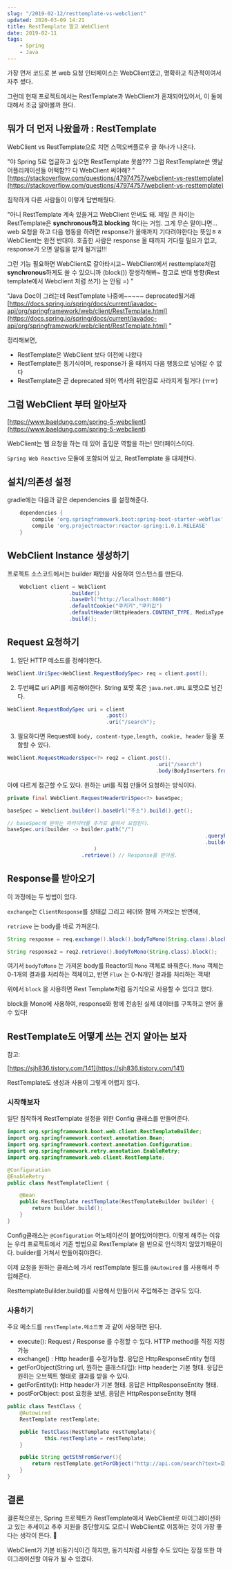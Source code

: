 ```yaml
---
slug: "/2019-02-12/resttemplate-vs-webclient"
updated: 2020-03-09 14:21
title: RestTemplate 말고 WebClient
date: 2019-02-11
tags: 
    - Spring 
    - Java
---
```

가장 먼저 코드로 본 web 요청 인터페이스는 WebClient였고, 명확하고 직관적이여서 자주 썼다.

그런데 현재 프로젝트에서는 RestTemplate과 WebClient가 혼재되어있어서, 이 둘에 대해서 조금 알아볼까 한다. 

## 뭐가 더 먼저 나왔을까 : RestTemplate

WebClient vs RestTemplate으로 치면 스택오버플로우 글 하나가 나온다. 

"야 Spring 5로 업글하고 싶으면 RestTemplate 못씀??? 그럼 RestTemplate쓴 옛날 어플리케이션들 어떡함?? 다 WebClient 써야해? " [https://stackoverflow.com/questions/47974757/webclient-vs-resttemplate](https://stackoverflow.com/questions/47974757/webclient-vs-resttemplate)

침착하게 다른 사람들이 이렇게 답변해줬다.

"아니 RestTemplate 계속 있을거고 WebClient 안써도 돼. 제일 큰 차이는 RestTemplate은 **synchronous하고 blocking** 하다는 거임. 그게 무슨 말이냐면... web 요청을 하고 다음 행동을 하려면 response가 올때까지 기다려야한다는 뜻임ㅎㅎ WebClient는 완전 반대야. 호출한 사람은 response 올 때까지 기다릴 필요가 없고, response가 오면 알림을 받게 될거임!!! 

그런 기능 필요하면 WebClient로 갈아타시고~ WebClient에서 resttemplate처럼 **synchronous**하게도 쓸 수 있으니까 (block()) 잘생각해봐~ 참고로 반대 방향(Rest template에서 Webclient 처럼 쓰기) 는 안됨 =) " 

"Java Doc이 그러는데 RestTemplate 나중에~~~~~ deprecated될거래 [https://docs.spring.io/spring/docs/current/javadoc-api/org/springframework/web/client/RestTemplate.html](https://docs.spring.io/spring/docs/current/javadoc-api/org/springframework/web/client/RestTemplate.html) " 

정리해보면, 

- RestTemplate은 WebClient 보다 이전에 나왔다
- RestTemplate은 동기식이며, response가 올 때까지 다음 행동으로 넘어갈 수 없다
- RestTemplate은 곧 deprecated 되어 역사의 뒤안길로 사라지게 될거다 (ㅠㅠ)

## 그럼 WebClient 부터 알아보자

[https://www.baeldung.com/spring-5-webclient](https://www.baeldung.com/spring-5-webclient)

WebClient는 웹 요청을 하는 데 있어 출입문 역할을 하는!  인터페이스이다. 

`Spring Web Reactive` 모듈에 포함되어 있고,  RestTemplate 을 대체한다.

## 설치/의존성 설정

gradle에는 다음과 같은 dependencies 를 설정해준다.
```groovy
    dependencies {
        compile 'org.springframework.boot:spring-boot-starter-webflux'
        compile 'org.projectreactor:reactor-spring:1.0.1.RELEASE'
    }
```
## WebClient Instance 생성하기

프로젝트 소스코드에서는 builder 패턴을 사용하여 인스턴스를 만든다.
```java
    Webclient client = WebClient
                    .builder()
                    .baseUrl("http://localhost:8080")
                    .defaultCookie("쿠키키","쿠키값")
                    .defaultHeader(HttpHeaders.CONTENT_TYPE, MediaType.APPLICATION_JSON_VALUE)
                    .build();
```
## Request 요청하기

1. 일단 HTTP 메소드를 정해야한다. 
```java
WebClient.UriSpec<WebClient.RequestBodySpec> req = client.post();
```
2. 두번째로 uri API를 제공해야한다. String 포맷 혹은 `java.net.URL` 포맷으로 넘긴다.
```java
WebClient.RequestBodySpec uri = client
                                .post()
                                .uri("/search");
```
3. 필요하다면 Request에 `body, content-type,length, cookie, header` 등을 포함할 수 있다. 
```java
WebClient.RequestHeadersSpec<?> req2 = client.post().
                                                .uri("/search")
                                                .body(BodyInserters.fromObejct("data"));
```

아예 다르게 접근할 수도 있다. 원하는 uri를 직접 만들어 요청하는 방식이다. 
```java
private final WebClient.RequestHeaderUriSpec<?> baseSpec;

baseSpec = Webclient.builder().baseUrl("주소").build().get();

// baseSpec에 원하는 파라미터를 추가로 붙여서 요청한다. 
baseSpec.uri(builder -> builder.path("/")
                                                                .queryParam("이름","값")
                                                                .builder()
                            )
                        .retrieve() // Response를 받아옴.
```
## Response를 받아오기

이 과정에는 두 방법이 있다.

`exchange`는 `ClientResponse`를 상태값 그리고 헤더와 함께 가져오는 반면에,

`retrieve` 는 body를 바로 가져온다.
```java
String response = req.exchange().block().bodyToMono(String.class).block();

String response2 = req2.retrieve().bodyToMono(String.class).block();
```
여기서 `bodyToMono` 는 가져온 body를 Reactor의 `Mono` 객체로 바꿔준다. `Mono` 객체는 0-1개의 결과를 처리하는 객체이고, 반면 `Flux` 는 0-N개인 결과를 처리하는 객체!

위에서 `block` 을 사용하면 Rest Template처럼 동기식으로 사용할 수 있다고 했다. 

block을 Mono에 사용하여, response와 함께 전송된 실제 데이터를 구독하고 얻어 올 수 있다! 

## RestTemplate도 어떻게 쓰는 건지 알아는 보자

참고:

[https://sjh836.tistory.com/141](https://sjh836.tistory.com/141)


RestTemplate도 생성과 사용이 그렇게 어렵지 않다. 

### 시작해보자 

일단 침착하게 RestTemplate 설정을 위한 Config 클래스를 만들어준다. 
```java
import org.springframework.boot.web.client.RestTemplateBuilder;
import org.springframework.context.annotation.Bean;
import org.springframework.context.annotation.Configuration;
import org.springframework.retry.annotation.EnableRetry;
import org.springframework.web.client.RestTemplate;

@Configuration
@EnableRetry
public class RestTemplateClient {

    @Bean
    public RestTemplate restTemplate(RestTemplateBuilder builder) {
        return builder.build();
    }
}
```
Config클래스는 `@Configuration` 어노테이션이 붙어있어야한다. 이렇게 해주는 이유는 우리 프로젝트에서 기존 방법으로 RestTemplate 을 빈으로 인식하지 않았기때문이다. builder를 거쳐서 만들어줘야한다.

이제 요청을 원하는 클래스에 가서 restTemplate 필드를 `@Autowired` 를 사용해서 주입해준다. 

 ResttemplateBulilder.build()를 사용해서 만들어서 주입해주는 경우도 있다. 

### 사용하기 

주요 메소드를 `restTemplate.메소드명` 과 같이 사용하면 된다. 

- execute(): Request / Response 를 수정할 수 있다. HTTP method를 직접 지정 가능
- exchange() : Http header를 수정가능함. 응답은 HttpResponseEntity 형태
- getForObject(String url, 원하는 클래스타입): Http header는 기본 형태. 응답은 원하는 오브젝트 형태로 결과를 받을 수 있다.
- getForEntity(): Http header가 기본 형태. 응답은 HttpResponseEntity 형태.
- postForObject: post 요청을 보냄, 응답은 HttpResponseEntity 형태
```java
public class TestClass {
    @Autowired 
    RestTemplate restTemplate;

    public TestClass(RestTemplate restTemplate){
            this.restTemplate = restTemplate;
    }

    public String getSthFromServer(){
        return restTemplate.getForObject("http://api.com/search?text=호이",String.class);
    }
}
```

## 결론

결론적으로는, Spring 프로젝트가 RestTemplate에서 WebClient로 마이그레이션하고 있는 추세이고 추후 지원을 중단할지도 모르니 WebClient로 이동하는 것이 가장 좋다는 생각이 든다. 🤔 

WebClient가 기본 비동기식이긴 하지만, 동기식처럼 사용할 수도 있다는 장점 또한 마이그레이션할 이유가 될 수 있겠다.



